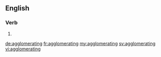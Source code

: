 ==English==

===Verb===
{{head|en}}

# {{present participle of|agglomerate|lang=en}}

[[de:agglomerating]]
[[fr:agglomerating]]
[[my:agglomerating]]
[[sv:agglomerating]]
[[vi:agglomerating]]